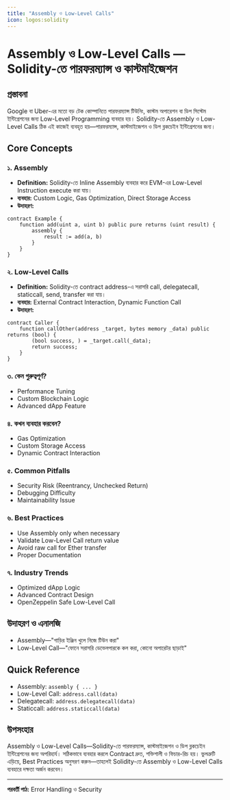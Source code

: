 ```yaml
---
title: "Assembly ও Low-Level Calls"
icon: logos:solidity
---
```


# Assembly ও Low-Level Calls — Solidity-তে পারফরম্যান্স ও কাস্টমাইজেশন

## প্রস্তাবনা

Google বা Uber-এর মতো বড় টেক কোম্পানিতে পারফরম্যান্স টিউনিং, কাস্টম অপারেশন বা ডিপ সিস্টেম ইন্টিগ্রেশনের জন্য Low-Level Programming ব্যবহার হয়। Solidity-তে Assembly ও Low-Level Calls ঠিক এই কাজেই ব্যবহৃত হয়—পারফরম্যান্স, কাস্টমাইজেশন ও ডিপ ব্লকচেইন ইন্টিগ্রেশনের জন্য।

## Core Concepts

### ১. Assembly
- **Definition:** Solidity-তে Inline Assembly ব্যবহার করে EVM-এর Low-Level Instruction execute করা যায়।
- **ব্যবহার:** Custom Logic, Gas Optimization, Direct Storage Access
- **উদাহরণ:**
```solidity
contract Example {
    function add(uint a, uint b) public pure returns (uint result) {
        assembly {
            result := add(a, b)
        }
    }
}
```

### ২. Low-Level Calls
- **Definition:** Solidity-তে contract address-এ সরাসরি call, delegatecall, staticcall, send, transfer করা যায়।
- **ব্যবহার:** External Contract Interaction, Dynamic Function Call
- **উদাহরণ:**
```solidity
contract Caller {
    function callOther(address _target, bytes memory _data) public returns (bool) {
        (bool success, ) = _target.call(_data);
        return success;
    }
}
```

### ৩. কেন গুরুত্বপূর্ণ?
- Performance Tuning
- Custom Blockchain Logic
- Advanced dApp Feature

### ৪. কখন ব্যবহার করবেন?
- Gas Optimization
- Custom Storage Access
- Dynamic Contract Interaction

### ৫. Common Pitfalls
- Security Risk (Reentrancy, Unchecked Return)
- Debugging Difficulty
- Maintainability Issue

### ৬. Best Practices
- Use Assembly only when necessary
- Validate Low-Level Call return value
- Avoid raw call for Ether transfer
- Proper Documentation

### ৭. Industry Trends
- Optimized dApp Logic
- Advanced Contract Design
- OpenZeppelin Safe Low-Level Call

## উদাহরণ ও এনালজি
- Assembly—"গাড়ির ইঞ্জিন খুলে নিজে টিউন করা"
- Low-Level Call—"ফোনে সরাসরি ডেভেলপারকে কল করা, কোনো অপারেটর ছাড়াই"

## Quick Reference
- Assembly: `assembly { ... }`
- Low-Level Call: `address.call(data)`
- Delegatecall: `address.delegatecall(data)`
- Staticcall: `address.staticcall(data)`

## উপসংহার

Assembly ও Low-Level Calls—Solidity-তে পারফরম্যান্স, কাস্টমাইজেশন ও ডিপ ব্লকচেইন ইন্টিগ্রেশনের জন্য অপরিহার্য। সঠিকভাবে ব্যবহার করলে Contract দ্রুত, শক্তিশালী ও ফিচার-রিচ হয়। ভুলত্রুটি এড়িয়ে, Best Practices অনুসরণ করুন—তাহলেই Solidity-তে Assembly ও Low-Level Calls ব্যবহারে দক্ষতা অর্জন করবেন।

---

**পরবর্তী পাঠ:** Error Handling ও Security
